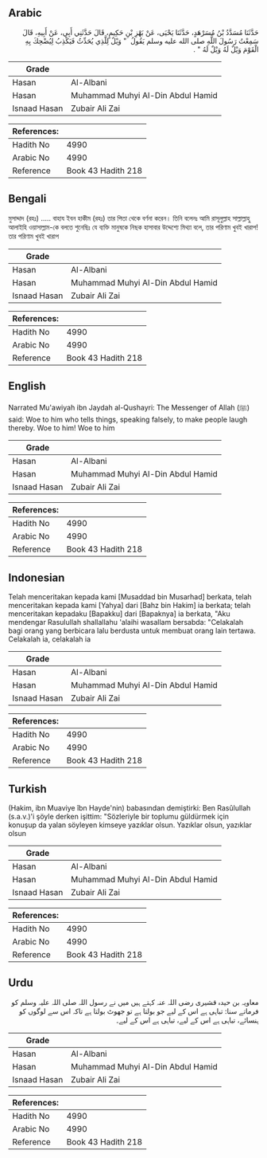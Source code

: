 ## Arabic


<div dir="rtl" lang="ar" style={{fontSize:'larger',backgroundColor:'#f8f9fa',padding:20}}>
حَدَّثَنَا مُسَدَّدُ بْنُ مُسَرْهَدٍ، حَدَّثَنَا يَحْيَى، عَنْ بَهْزِ بْنِ حَكِيمٍ، قَالَ حَدَّثَنِي أَبِي، عَنْ أَبِيهِ، قَالَ سَمِعْتُ رَسُولَ اللَّهِ صلى الله عليه وسلم يَقُولُ ‏ "‏ وَيْلٌ لِلَّذِي يُحَدِّثُ فَيَكْذِبُ لِيُضْحِكَ بِهِ الْقَوْمَ وَيْلٌ لَهُ وَيْلٌ لَهُ ‏"‏ ‏.‏
</div>
<div style={{backgroundColor:'#f8f9fa',padding:20, marginBottom: 10}}><table> <thead> <tr> <th>Grade</th> <th></th> </tr> </thead> <tbody> <tr><td>Hasan</td><td>Al-Albani</td></tr><tr><td>Hasan</td><td>Muhammad Muhyi Al-Din Abdul Hamid</td></tr><tr><td>Isnaad Hasan</td><td>Zubair Ali Zai</td></tr></tbody></table><table> <thead> <tr> <th>References:</th> <th></th> </tr> </thead> <tbody><tr><td>Hadith No</td><td>4990</td></tr><tr><td>Arabic No</td><td>4990</td></tr><tr><td>Reference</td><td>Book 43 Hadith 218</td></tr></tbody></table></div>

## Bengali


<div dir="ltr" lang="bn" style={{fontSize:'larger',backgroundColor:'#f8f9fa',padding:20}}>
মুসাদ্দাদ (রহঃ) ..... বাহায ইবন হাকীম (রহঃ) তার পিতা থেকে বর্ণনা করেন। তিনি বলেনঃ আমি রাসূলুল্লাহ সাল্লাল্লাহু আলাইহি ওয়াসাল্লাম-কে বলতে শুনেছিঃ যে ব্যক্তি মানুষকে নিছক হাসাবার উদ্দেশ্যে মিথ্যা বলে, তার পরিণাম খুবই খারাপ! তার পরিণাম খুবই খারাপ
</div>
<div style={{backgroundColor:'#f8f9fa',padding:20, marginBottom: 10}}><table> <thead> <tr> <th>Grade</th> <th></th> </tr> </thead> <tbody> <tr><td>Hasan</td><td>Al-Albani</td></tr><tr><td>Hasan</td><td>Muhammad Muhyi Al-Din Abdul Hamid</td></tr><tr><td>Isnaad Hasan</td><td>Zubair Ali Zai</td></tr></tbody></table><table> <thead> <tr> <th>References:</th> <th></th> </tr> </thead> <tbody><tr><td>Hadith No</td><td>4990</td></tr><tr><td>Arabic No</td><td>4990</td></tr><tr><td>Reference</td><td>Book 43 Hadith 218</td></tr></tbody></table></div>

## English


<div dir="ltr" lang="en" style={{fontSize:'larger',backgroundColor:'#f8f9fa',padding:20}}>
Narrated Mu'awiyah ibn Jaydah al-Qushayri: The Messenger of Allah (ﷺ) said: Woe to him who tells things, speaking falsely, to make people laugh thereby. Woe to him! Woe to him
</div>
<div style={{backgroundColor:'#f8f9fa',padding:20, marginBottom: 10}}><table> <thead> <tr> <th>Grade</th> <th></th> </tr> </thead> <tbody> <tr><td>Hasan</td><td>Al-Albani</td></tr><tr><td>Hasan</td><td>Muhammad Muhyi Al-Din Abdul Hamid</td></tr><tr><td>Isnaad Hasan</td><td>Zubair Ali Zai</td></tr></tbody></table><table> <thead> <tr> <th>References:</th> <th></th> </tr> </thead> <tbody><tr><td>Hadith No</td><td>4990</td></tr><tr><td>Arabic No</td><td>4990</td></tr><tr><td>Reference</td><td>Book 43 Hadith 218</td></tr></tbody></table></div>

## Indonesian


<div dir="ltr" lang="id" style={{fontSize:'larger',backgroundColor:'#f8f9fa',padding:20}}>
Telah menceritakan kepada kami [Musaddad bin Musarhad] berkata, telah menceritakan kepada kami [Yahya] dari [Bahz bin Hakim] ia berkata; telah menceritakan kepadaku [Bapakku] dari [Bapaknya] ia berkata, "Aku mendengar Rasulullah shallallahu 'alaihi wasallam bersabda: "Celakalah bagi orang yang berbicara lalu berdusta untuk membuat orang lain tertawa. Celakalah ia, celakalah ia
</div>
<div style={{backgroundColor:'#f8f9fa',padding:20, marginBottom: 10}}><table> <thead> <tr> <th>Grade</th> <th></th> </tr> </thead> <tbody> <tr><td>Hasan</td><td>Al-Albani</td></tr><tr><td>Hasan</td><td>Muhammad Muhyi Al-Din Abdul Hamid</td></tr><tr><td>Isnaad Hasan</td><td>Zubair Ali Zai</td></tr></tbody></table><table> <thead> <tr> <th>References:</th> <th></th> </tr> </thead> <tbody><tr><td>Hadith No</td><td>4990</td></tr><tr><td>Arabic No</td><td>4990</td></tr><tr><td>Reference</td><td>Book 43 Hadith 218</td></tr></tbody></table></div>

## Turkish


<div dir="ltr" lang="tr" style={{fontSize:'larger',backgroundColor:'#f8f9fa',padding:20}}>
(Hakim, ibn Muaviye îbn Hayde'nin) babasından demiştirki: Ben Rasûlullah (s.a.v.)'i şöyle derken işittim: "Sözleriyle bir toplumu güldürmek için konuşup da yalan söyleyen kimseye yazıklar olsun. Yazıklar olsun, yazıklar olsun
</div>
<div style={{backgroundColor:'#f8f9fa',padding:20, marginBottom: 10}}><table> <thead> <tr> <th>Grade</th> <th></th> </tr> </thead> <tbody> <tr><td>Hasan</td><td>Al-Albani</td></tr><tr><td>Hasan</td><td>Muhammad Muhyi Al-Din Abdul Hamid</td></tr><tr><td>Isnaad Hasan</td><td>Zubair Ali Zai</td></tr></tbody></table><table> <thead> <tr> <th>References:</th> <th></th> </tr> </thead> <tbody><tr><td>Hadith No</td><td>4990</td></tr><tr><td>Arabic No</td><td>4990</td></tr><tr><td>Reference</td><td>Book 43 Hadith 218</td></tr></tbody></table></div>

## Urdu


<div dir="rtl" lang="ur" style={{fontSize:'larger',backgroundColor:'#f8f9fa',padding:20}}>
معاویہ بن حیدہ قشیری رضی اللہ عنہ کہتے ہیں میں نے رسول اللہ صلی اللہ علیہ وسلم کو فرماتے سنا: تباہی ہے اس کے لیے جو بولتا ہے تو جھوٹ بولتا ہے تاکہ اس سے لوگوں کو ہنسائے، تباہی ہے اس کے لیے، تباہی ہے اس کے لیے۔
</div>
<div style={{backgroundColor:'#f8f9fa',padding:20, marginBottom: 10}}><table> <thead> <tr> <th>Grade</th> <th></th> </tr> </thead> <tbody> <tr><td>Hasan</td><td>Al-Albani</td></tr><tr><td>Hasan</td><td>Muhammad Muhyi Al-Din Abdul Hamid</td></tr><tr><td>Isnaad Hasan</td><td>Zubair Ali Zai</td></tr></tbody></table><table> <thead> <tr> <th>References:</th> <th></th> </tr> </thead> <tbody><tr><td>Hadith No</td><td>4990</td></tr><tr><td>Arabic No</td><td>4990</td></tr><tr><td>Reference</td><td>Book 43 Hadith 218</td></tr></tbody></table></div>